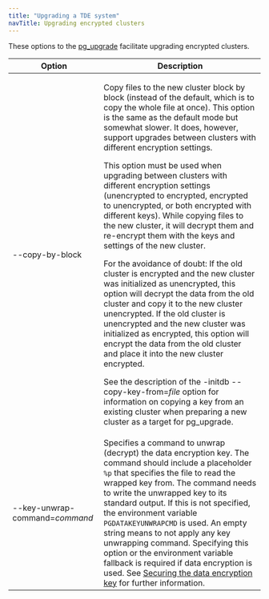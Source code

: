 ```yaml
---
title: "Upgrading a TDE system"
navTitle: Upgrading encrypted clusters
---
```



These options to the [pg_upgrade](https://www.postgresql.org/docs/15/pgupgrade.html) facilitate upgrading encrypted clusters.


| Option | Description | 
| ------- | ---------- |
| --copy-by-block | <p>Copy files to the new cluster block by block (instead of the default, which is to copy the whole file at once). This option is the same as the default mode but somewhat slower. It does, however, support upgrades between clusters with different encryption settings.  </p> <p> This option must be used when upgrading between clusters with different encryption settings (unencrypted to encrypted, encrypted to unencrypted, or both encrypted with different keys). While copying files to the new cluster, it will decrypt them and re-encrypt them with the keys and settings of the new cluster. </p> <p>  For the avoidance of doubt: If the old cluster is encrypted and the new cluster was initialized as unencrypted, this option will decrypt the data from the old cluster and copy it to the new cluster unencrypted. If the old cluster is unencrypted and the new cluster was initialized as encrypted, this option will encrypt the data from the old cluster and place it into the new cluster encrypted. </p> See the description of the -initdb --copy-key-from=*file* option for information on copying a key from an existing cluster when preparing a new cluster as a target for pg_upgrade.</p> |
| --key-unwrap-command=*command* | Specifies a command to unwrap (decrypt) the data encryption key. The command should include a placeholder `%p` that specifies the file to read the wrapped key from. The command needs to write the unwrapped key to its standard output. If this is not specified, the environment variable `PGDATAKEYUNWRAPCMD` is used. An empty string means to not apply any key unwrapping command. Specifying this option or the environment variable fallback is required if data encryption is used. See [Securing the data encryption key](docs/tde/latest/key_stores/) for further information. |

